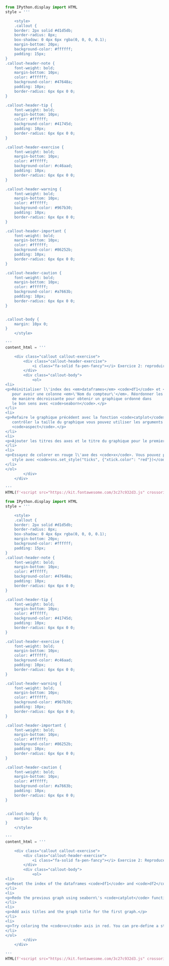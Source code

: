 :::: {.content-visible when-profile="fr"}


```python
from IPython.display import HTML
style = '''

    <style>
    .callout {
    border: 2px solid #d1d5db;
    border-radius: 8px;
    box-shadow: 0 4px 6px rgba(0, 0, 0, 0.1);
    margin-bottom: 20px;
    background-color: #ffffff;
    padding: 15px;
}
.callout-header-note {
    font-weight: bold;
    margin-bottom: 10px;
    color: #ffffff;
    background-color: #47648a;
    padding: 10px;
    border-radius: 6px 6px 0 0;
}

.callout-header-tip {
    font-weight: bold;
    margin-bottom: 10px;
    color: #ffffff;
    background-color: #41745d;
    padding: 10px;
    border-radius: 6px 6px 0 0;
}

.callout-header-exercise {
    font-weight: bold;
    margin-bottom: 10px;
    color: #ffffff;
    background-color: #c46aad;
    padding: 10px;
    border-radius: 6px 6px 0 0;
}

.callout-header-warning {
    font-weight: bold;
    margin-bottom: 10px;
    color: #ffffff;
    background-color: #967b30;
    padding: 10px;
    border-radius: 6px 6px 0 0;
}

.callout-header-important {
    font-weight: bold;
    margin-bottom: 10px;
    color: #ffffff;
    background-color: #86252b;
    padding: 10px;
    border-radius: 6px 6px 0 0;
}

.callout-header-caution {
    font-weight: bold;
    margin-bottom: 10px;
    color: #ffffff;
    background-color: #a7663b;
    padding: 10px;
    border-radius: 6px 6px 0 0;
}


.callout-body {
    margin: 10px 0;
}
    </style>
    
'''
content_html = '''

    <div class="callout callout-exercise">
        <div class="callout-header-exercise">
            <i class="fa-solid fa-pen-fancy"></i> Exercice 2: reproduire la première figure avec seaborn
        </div>
        <div class="callout-body">
            <ol>
<li>
<p>Réinitialiser l\'index des <em>dataframes</em> <code>df1</code> et <code>df2</code>
   pour avoir une colonne <em>\'Nom du compteur\'</em>. Réordonner les données
   de manière décroissante pour obtenir un graphique ordonné dans 
   le bon sens avec <code>seaborn</code>.</p>
</li>
<li>
<p>Refaire le graphique précédent avec la fonction <code>catplot</code> de <code>seaborn</code>. Pour
   contrôler la taille du graphique vous pouvez utiliser les arguments <code>height</code> et
   <code>aspect</code>.</p>
</li>
<li>
<p>Ajouter les titres des axes et le titre du graphique pour le premier graphique</p>
</li>
<li>
<p>Essayez de colorer en rouge l\'axe des <code>x</code>. Vous pouvez pré-définir un
   style avec <code>sns.set_style("ticks", {"xtick.color": "red"})</code></p>
</li>
</ol>
        </div>
    </div>
    
'''
HTML(f'<script src="https://kit.fontawesome.com/3c27c932d3.js" crossorigin="anonymous"></script>\n{style}\n{content_html}')

```


::::

:::: {.content-visible when-profile="en"}

```python
from IPython.display import HTML
style = '''

    <style>
    .callout {
    border: 2px solid #d1d5db;
    border-radius: 8px;
    box-shadow: 0 4px 6px rgba(0, 0, 0, 0.1);
    margin-bottom: 20px;
    background-color: #ffffff;
    padding: 15px;
}
.callout-header-note {
    font-weight: bold;
    margin-bottom: 10px;
    color: #ffffff;
    background-color: #47648a;
    padding: 10px;
    border-radius: 6px 6px 0 0;
}

.callout-header-tip {
    font-weight: bold;
    margin-bottom: 10px;
    color: #ffffff;
    background-color: #41745d;
    padding: 10px;
    border-radius: 6px 6px 0 0;
}

.callout-header-exercise {
    font-weight: bold;
    margin-bottom: 10px;
    color: #ffffff;
    background-color: #c46aad;
    padding: 10px;
    border-radius: 6px 6px 0 0;
}

.callout-header-warning {
    font-weight: bold;
    margin-bottom: 10px;
    color: #ffffff;
    background-color: #967b30;
    padding: 10px;
    border-radius: 6px 6px 0 0;
}

.callout-header-important {
    font-weight: bold;
    margin-bottom: 10px;
    color: #ffffff;
    background-color: #86252b;
    padding: 10px;
    border-radius: 6px 6px 0 0;
}

.callout-header-caution {
    font-weight: bold;
    margin-bottom: 10px;
    color: #ffffff;
    background-color: #a7663b;
    padding: 10px;
    border-radius: 6px 6px 0 0;
}


.callout-body {
    margin: 10px 0;
}
    </style>
    
'''
content_html = '''

    <div class="callout callout-exercise">
        <div class="callout-header-exercise">
            <i class="fa-solid fa-pen-fancy"></i> Exercise 2: Reproduce the First Figure with Seaborn
        </div>
        <div class="callout-body">
            <ol>
<li>
<p>Reset the index of the dataframes <code>df1</code> and <code>df2</code> to have a column <em>\'Nom du compteur\'</em>. Reorder the data in descending order to obtain a correctly ordered graph with <code>seaborn</code>.</p>
</li>
<li>
<p>Redo the previous graph using seaborn\'s <code>catplot</code> function. To control the size of the graph, you can use the <code>height</code> and <code>aspect</code> arguments.</p>
</li>
<li>
<p>Add axis titles and the graph title for the first graph.</p>
</li>
<li>
<p>Try coloring the <code>x</code> axis in red. You can pre-define a style with <code>sns.set_style("ticks", {"xtick.color": "red"})</code>.</p>
</li>
</ol>
        </div>
    </div>
    
'''
HTML(f'<script src="https://kit.fontawesome.com/3c27c932d3.js" crossorigin="anonymous"></script>\n{style}\n{content_html}')

```


::::
